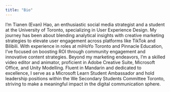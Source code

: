 ```yaml
---
title: "Bio"
---
```


I'm Tianen (Evan) Hao, an enthusiastic social media strategist and a student at the University of Toronto, specializing in User Experience Design. My journey has been about blending analytical insights with creative marketing strategies to elevate user engagement across platforms like TikTok and Bilibili. With experience in roles at miHoYo Toronto and Pinnacle Education, I've focused on boosting ROI through community engagement and innovative content strategies. Beyond my marketing endeavors, I'm a skilled video editor and animator, proficient in Adobe Creative Suite, Microsoft Office, and Unity Modelling. Fluent in Mandarin and dedicated to excellence, I serve as a Microsoft Learn Student Ambassador and hold leadership positions within the We Secondary Students Committee Toronto, striving to make a meaningful impact in the digital communication sphere.
